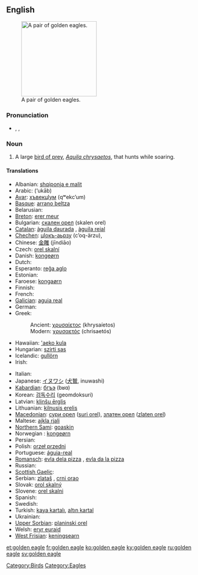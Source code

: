 ==English==
[[Image:Golden_eagle.jpg|thumb|right|200px|A pair of golden eagles.]]

===Pronunciation===
* {{enPR|gōld'ən ē'gl}}, {{IPA|/ˈgəʊldən ˈiːgl/}}, {{SAMPA|/"g@Uld@n "i:gl/}}

===Noun===
{{en-noun|sg=[[golden]] [[eagle]]}}

# A large [[bird of prey]], ''[[Aquila chrysaetos]]'', that hunts while soaring.

====Translations====
{{rfc-tsort|bad language name Norwegian !--do not wikify-- }}
{{trans-top|large bird of prey}}
* Albanian: [[shqiponja e malit]]
* Arabic: {{Arab|[[عقاب]]}} (‘ukāb) {{m}}
* [[Avar]]: [[хъвекцӀум]] (qʷekcʼum)
* [[Basque]]: [[arrano beltza]]
* Belarusian: {{t-|be|беркут|xs=Belarusian}}
* [[Breton]]: [[erer meur]]
* Bulgarian: [[скален орел]] (skalen orel)
* [[Catalan]]: [[àguila daurada]] {{f}}, [[àguila reial]] {{f}}
* [[Chechen]]: [[цӀокъ-аьрзу]] (cʼoq-ärzu),  {{tø|ce|дарта}}
* Chinese: [[金雕]] (jīndiāo)
* Czech: [[orel skalní]] {{m}}
* Danish: [[kongeørn]]
* Dutch: {{t|nl|steenarend|m}}
* Esperanto: [[reĝa aglo]]
* Estonian: {{t|et|kaljukotkas}}
* Faroese: [[kongaørn]]
* Finnish: {{t+|fi|maakotka}}
* French: {{t|fr|aigle royal|m}}
* [[Galician]]: [[aguia real]] {{f}}
* German: {{t+|de|Steinadler|m}}
* Greek:
*: Ancient: [[χρυσαίετος]] (khrysaíetos) {{m}}
*: Modern: [[χρυσαετός]] (chrisaetós) {{m}}
* Hawaiian: [['aeko kula]]
* Hungarian: [[szirti sas]]
* Icelandic: [[gullörn]] {{m}}
* Irish: {{t-|ga|iolar fíréan|m}}
{{trans-mid}}
* Italian: {{t-|it|aquila reale|f}}
* Japanese: [[イヌワシ]] ([[犬鷲]], inuwashi)
* [[Kabardian]]: [[бгъэ]] (bʁɑ)
* Korean: [[검독수리]] (geomdoksuri)
* Latvian: [[klinšu ērglis]] {{m}}
* Lithuanian: [[kilnusis erelis]] {{m}}
* [[Macedonian]]: [[сури орел]] ([[suri orel]]), [[златен орел]] ([[zlaten orel]])
* Maltese: [[ajkla rjali]]
* [[Northern Sami]]: [[goaskin]]
* Norwegian<!--do not wikify-->: [[kongeørn]]
* Persian: {{t|fa|عقاب طلایی|tr=oqâb e talâyi|xs=Persian}}
* Polish: [[orzeł przedni]] {{m}}
* Portuguese: [[águia-real]] {{f}}
* [[Romansch]]: [[evla dela pizza]] {{f}}, [[evla da la pizza]] {{f}}
* Russian: {{t+|ru|беркут|m|tr=bérkut}}
* [[Scottish Gaelic]]: {{t-|gd|iolair-bhuidhe|f|xs=Scottish Gaelic}}
* Serbian: [[zlataš]] {{m}}, [[crni orao]]
* Slovak: [[orol skalný]] {{m}}
* Slovene: [[orel skalni]] {{m}}
* Spanish: {{t|es|águila real|f}}
* Swedish: {{t|sv|kungsörn|c}}
* Turkish: [[kaya kartalı]], [[altın kartal]]
* Ukrainian: {{t+|uk|беркут|m|tr=berkut|xs=Ukrainian}}
* [[Upper Sorbian]]: [[planinski orel]]
* Welsh: [[eryr euraid]]
* [[West Frisian]]: [[keningsearn]]
{{trans-bottom}}

[[Category:Birds]]
[[Category:Eagles]]

[[et:golden eagle]]
[[fr:golden eagle]]
[[ko:golden eagle]]
[[ky:golden eagle]]
[[ru:golden eagle]]
[[sv:golden eagle]]